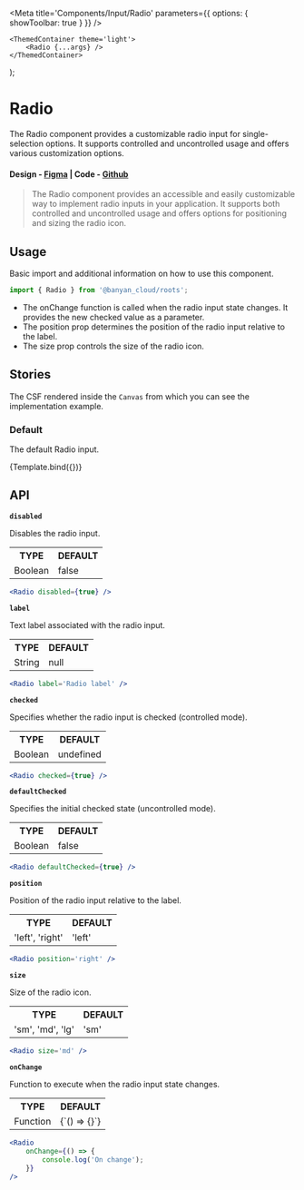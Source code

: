 

<Meta title='Components/Input/Radio' parameters={{ options: { showToolbar: true } }} />

	<ThemedContainer theme='light'>
		<Radio {...args} />
	</ThemedContainer>
);

# Radio

The Radio component provides a customizable radio input for single-selection options. It supports controlled and uncontrolled usage and offers various customization options.

#### Design - [Figma](https://www.figma.com/file/e9opoAtQHBo4vFd6u0Co98/Component-Library?node-id=151%3A18731&mode=dev) | Code - [Github](https://github.com/banyandata-cloud/roots/tree/main/components/input/radio)

> The Radio component provides an accessible and easily customizable way to implement radio inputs in your application. It supports both controlled and uncontrolled usage and offers options for positioning and sizing the radio icon.

## Usage

Basic import and additional information on how to use this component.

```js
import { Radio } from '@banyan_cloud/roots';
```

- The onChange function is called when the radio input state changes. It provides the new checked value as a parameter.
- The position prop determines the position of the radio input relative to the label.
- The size prop controls the size of the radio icon.

## Stories

The CSF rendered inside the `Canvas` from which you can see the implementation example.

### Default

The default Radio input.

<Canvas>
	<Story
		name='Default'
		args={{
			label: 'Radio',
			position: 'left',
		}}>
		{Template.bind({})}
	</Story>
</Canvas>

## API

**`disabled`**

Disables the radio input.

<table style={{ width: '100%' }}>
	<tr>
		<th style={{ textAlign: 'left', width: '50%' }}>TYPE</th>
		<th style={{ textAlign: 'left', width: '50%' }}>DEFAULT</th>
	</tr>
	<tr>
		<td>Boolean</td>
		<td>false</td>
	</tr>
</table>

```jsx
<Radio disabled={true} />
```

**`label`**

Text label associated with the radio input.

<table style={{ width: '100%' }}>
	<tr>
		<th style={{ textAlign: 'left', width: '50%' }}>TYPE</th>
		<th style={{ textAlign: 'left', width: '50%' }}>DEFAULT</th>
	</tr>
	<tr>
		<td>String</td>
		<td>null</td>
	</tr>
</table>

```jsx
<Radio label='Radio label' />
```

**`checked`**

Specifies whether the radio input is checked (controlled mode).

<table style={{ width: '100%' }}>
	<tr>
		<th style={{ textAlign: 'left', width: '50%' }}>TYPE</th>
		<th style={{ textAlign: 'left', width: '50%' }}>DEFAULT</th>
	</tr>
	<tr>
		<td>Boolean</td>
		<td>undefined</td>
	</tr>
</table>

```jsx
<Radio checked={true} />
```

**`defaultChecked`**

Specifies the initial checked state (uncontrolled mode).

<table style={{ width: '100%' }}>
	<tr>
		<th style={{ textAlign: 'left', width: '50%' }}>TYPE</th>
		<th style={{ textAlign: 'left', width: '50%' }}>DEFAULT</th>
	</tr>
	<tr>
		<td>Boolean</td>
		<td>false</td>
	</tr>
</table>

```jsx
<Radio defaultChecked={true} />
```

**`position`**

Position of the radio input relative to the label.

<table style={{ width: '100%' }}>
	<tr>
		<th style={{ textAlign: 'left', width: '50%' }}>TYPE</th>
		<th style={{ textAlign: 'left', width: '50%' }}>DEFAULT</th>
	</tr>
	<tr>
		<td>'left', 'right'</td>
		<td>'left'</td>
	</tr>
</table>

```jsx
<Radio position='right' />
```

**`size`**

Size of the radio icon.

<table style={{ width: '100%' }}>
	<tr>
		<th style={{ textAlign: 'left', width: '50%' }}>TYPE</th>
		<th style={{ textAlign: 'left', width: '50%' }}>DEFAULT</th>
	</tr>
	<tr>
		<td>'sm', 'md', 'lg'</td>
		<td>'sm'</td>
	</tr>
</table>

```jsx
<Radio size='md' />
```

**`onChange`**

Function to execute when the radio input state changes.

<table style={{ width: '100%' }}>
	<tr>
		<th style={{ textAlign: 'left', width: '50%' }}>TYPE</th>
		<th style={{ textAlign: 'left', width: '50%' }}>DEFAULT</th>
	</tr>
	<tr>
		<td>Function</td>
		<td>{`() => {}`}</td>
	</tr>
</table>

```jsx
<Radio
	onChange={() => {
		console.log('On change');
	}}
/>
```
